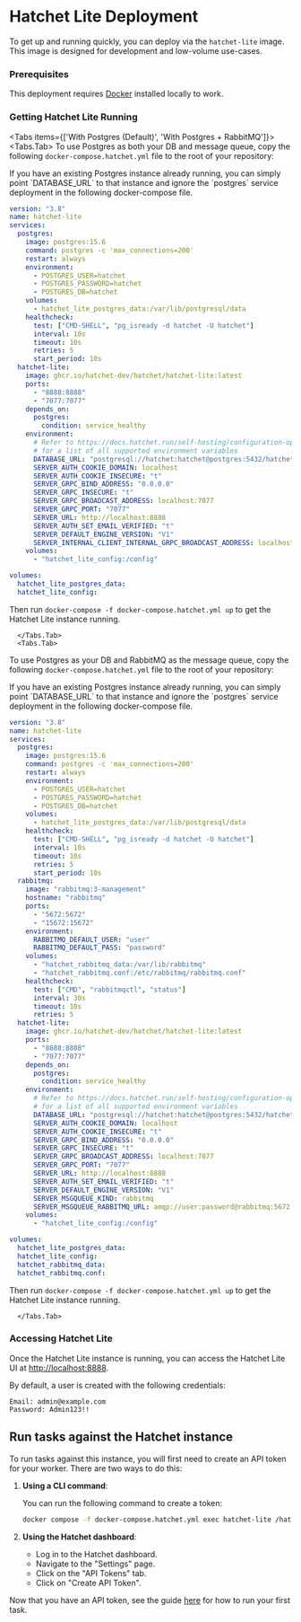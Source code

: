
# Hatchet Lite Deployment

To get up and running quickly, you can deploy via the `hatchet-lite` image. This image is designed for development and low-volume use-cases.

<Steps>

### Prerequisites

This deployment requires [Docker](https://docs.docker.com/engine/install/) installed locally to work.

### Getting Hatchet Lite Running

<Tabs items={['With Postgres (Default)', 'With Postgres + RabbitMQ']}>
  <Tabs.Tab>
To use Postgres as both your DB and message queue, copy the following `docker-compose.hatchet.yml` file to the root of your repository:

<Callout type="info">
  If you have an existing Postgres instance already running, you can simply point `DATABASE_URL` to that instance and ignore the `postgres` service deployment in the following docker-compose file.
</Callout>

```yaml filename="docker-compose.hatchet.yml" copy
version: "3.8"
name: hatchet-lite
services:
  postgres:
    image: postgres:15.6
    command: postgres -c 'max_connections=200'
    restart: always
    environment:
      - POSTGRES_USER=hatchet
      - POSTGRES_PASSWORD=hatchet
      - POSTGRES_DB=hatchet
    volumes:
      - hatchet_lite_postgres_data:/var/lib/postgresql/data
    healthcheck:
      test: ["CMD-SHELL", "pg_isready -d hatchet -U hatchet"]
      interval: 10s
      timeout: 10s
      retries: 5
      start_period: 10s
  hatchet-lite:
    image: ghcr.io/hatchet-dev/hatchet/hatchet-lite:latest
    ports:
      - "8888:8888"
      - "7077:7077"
    depends_on:
      postgres:
        condition: service_healthy
    environment:
      # Refer to https://docs.hatchet.run/self-hosting/configuration-options
      # for a list of all supported environment variables
      DATABASE_URL: "postgresql://hatchet:hatchet@postgres:5432/hatchet?sslmode=disable"
      SERVER_AUTH_COOKIE_DOMAIN: localhost
      SERVER_AUTH_COOKIE_INSECURE: "t"
      SERVER_GRPC_BIND_ADDRESS: "0.0.0.0"
      SERVER_GRPC_INSECURE: "t"
      SERVER_GRPC_BROADCAST_ADDRESS: localhost:7077
      SERVER_GRPC_PORT: "7077"
      SERVER_URL: http://localhost:8888
      SERVER_AUTH_SET_EMAIL_VERIFIED: "t"
      SERVER_DEFAULT_ENGINE_VERSION: "V1"
      SERVER_INTERNAL_CLIENT_INTERNAL_GRPC_BROADCAST_ADDRESS: localhost:7077
    volumes:
      - "hatchet_lite_config:/config"

volumes:
  hatchet_lite_postgres_data:
  hatchet_lite_config:
```

Then run `docker-compose -f docker-compose.hatchet.yml up` to get the Hatchet Lite instance running.

      </Tabs.Tab>
      <Tabs.Tab>

To use Postgres as your DB and RabbitMQ as the message queue, copy the following `docker-compose.hatchet.yml` file to the root of your repository:

<Callout type="info">
  If you have an existing Postgres instance already running, you can simply point `DATABASE_URL` to that instance and ignore the `postgres` service deployment in the following docker-compose file.
</Callout>

```yaml filename="docker-compose.hatchet.yml" copy
version: "3.8"
name: hatchet-lite
services:
  postgres:
    image: postgres:15.6
    command: postgres -c 'max_connections=200'
    restart: always
    environment:
      - POSTGRES_USER=hatchet
      - POSTGRES_PASSWORD=hatchet
      - POSTGRES_DB=hatchet
    volumes:
      - hatchet_lite_postgres_data:/var/lib/postgresql/data
    healthcheck:
      test: ["CMD-SHELL", "pg_isready -d hatchet -U hatchet"]
      interval: 10s
      timeout: 10s
      retries: 5
      start_period: 10s
  rabbitmq:
    image: "rabbitmq:3-management"
    hostname: "rabbitmq"
    ports:
      - "5672:5672"
      - "15672:15672"
    environment:
      RABBITMQ_DEFAULT_USER: "user"
      RABBITMQ_DEFAULT_PASS: "password"
    volumes:
      - "hatchet_rabbitmq_data:/var/lib/rabbitmq"
      - "hatchet_rabbitmq.conf:/etc/rabbitmq/rabbitmq.conf"
    healthcheck:
      test: ["CMD", "rabbitmqctl", "status"]
      interval: 30s
      timeout: 10s
      retries: 5
  hatchet-lite:
    image: ghcr.io/hatchet-dev/hatchet/hatchet-lite:latest
    ports:
      - "8888:8888"
      - "7077:7077"
    depends_on:
      postgres:
        condition: service_healthy
    environment:
      # Refer to https://docs.hatchet.run/self-hosting/configuration-options
      # for a list of all supported environment variables
      DATABASE_URL: "postgresql://hatchet:hatchet@postgres:5432/hatchet?sslmode=disable"
      SERVER_AUTH_COOKIE_DOMAIN: localhost
      SERVER_AUTH_COOKIE_INSECURE: "t"
      SERVER_GRPC_BIND_ADDRESS: "0.0.0.0"
      SERVER_GRPC_INSECURE: "t"
      SERVER_GRPC_BROADCAST_ADDRESS: localhost:7077
      SERVER_GRPC_PORT: "7077"
      SERVER_URL: http://localhost:8888
      SERVER_AUTH_SET_EMAIL_VERIFIED: "t"
      SERVER_DEFAULT_ENGINE_VERSION: "V1"
      SERVER_MSGQUEUE_KIND: rabbitmq
      SERVER_MSGQUEUE_RABBITMQ_URL: amqp://user:password@rabbitmq:5672
    volumes:
      - "hatchet_lite_config:/config"

volumes:
  hatchet_lite_postgres_data:
  hatchet_lite_config:
  hatchet_rabbitmq_data:
  hatchet_rabbitmq.conf:
```

Then run `docker-compose -f docker-compose.hatchet.yml up` to get the Hatchet Lite instance running.

      </Tabs.Tab>

</Tabs>

### Accessing Hatchet Lite

Once the Hatchet Lite instance is running, you can access the Hatchet Lite UI at [http://localhost:8888](http://localhost:8888).

By default, a user is created with the following credentials:

```
Email: admin@example.com
Password: Admin123!!
```

## Run tasks against the Hatchet instance

To run tasks against this instance, you will first need to create an API token for your worker. There are two ways to do this:

1. **Using a CLI command**:

   You can run the following command to create a token:

   ```sh
   docker compose -f docker-compose.hatchet.yml exec hatchet-lite /hatchet-admin token create --config /config --tenant-id 707d0855-80ab-4e1f-a156-f1c4546cbf52 | xargs
   ```

2. **Using the Hatchet dashboard**:
   - Log in to the Hatchet dashboard.
   - Navigate to the "Settings" page.
   - Click on the "API Tokens" tab.
   - Click on "Create API Token".

Now that you have an API token, see the guide [here](https://docs.hatchet.run/home/setup) for how to run your first task.

</Steps>
